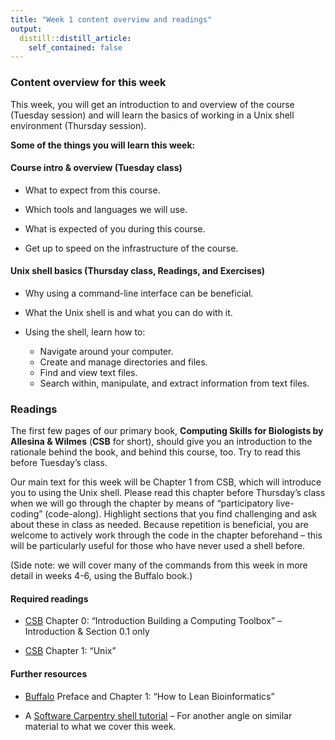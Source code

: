 ```yaml
---
title: "Week 1 content overview and readings"
output:
  distill::distill_article:
    self_contained: false
---
```


### Content overview for this week

This week, you will get an introduction to and overview of the course
(Tuesday session) and will learn the basics of working in a Unix shell environment
(Thursday session).

**Some of the things you will learn this week:**

#### Course intro & overview (Tuesday class)

- What to expect from this course.

- Which tools and languages we will use.

- What is expected of you during this course.

- Get up to speed on the infrastructure of the course.

#### Unix shell basics (Thursday class, Readings, and Exercises)

- Why using a command-line interface can be beneficial.

- What the Unix shell is and what you can do with it. 

- Using the shell, learn how to:
  - Navigate around your computer.
  - Create and manage directories and files.
  - Find and view text files.
  - Search within, manipulate, and extract information from text files.

### Readings

The first few pages of our primary book,
**Computing Skills for Biologists by Allesina & Wilmes** (**CSB** for short),
should give you an introduction to the rationale behind the book,
and behind this course, too. Try to read this before Tuesday's class.

Our main text for this week will be Chapter 1 from CSB,
which will introduce you to using the Unix shell.
Please read this chapter before Thursday's class when we will go through the
chapter by means of "participatory live-coding" (code-along).
Highlight sections that you find challenging and ask about these in class as needed.
Because repetition is beneficial,
you are welcome to actively work through the code in the chapter beforehand --
this will be particularly useful for those who have never used a shell before.

(Side note: we will cover many of the commands from this week in more detail
in weeks 4-6, using the Buffalo book.)

#### Required readings

- [CSB](https://library.ohio-state.edu/record=b8624007~S7)
  Chapter 0: "Introduction Building a Computing Toolbox" --
  Introduction & Section 0.1 only

- [CSB](https://library.ohio-state.edu/record=b8624007~S7)
  Chapter 1: "Unix"

#### Further resources

- [Buffalo](https://library.ohio-state.edu/record=b9145445~S7)
  Preface and Chapter 1: "How to Lean Bioinformatics"
  
- A [Software Carpentry shell tutorial](http://swcarpentry.github.io/shell-novice/)
  -- For another angle on similar material to what we cover this week.
